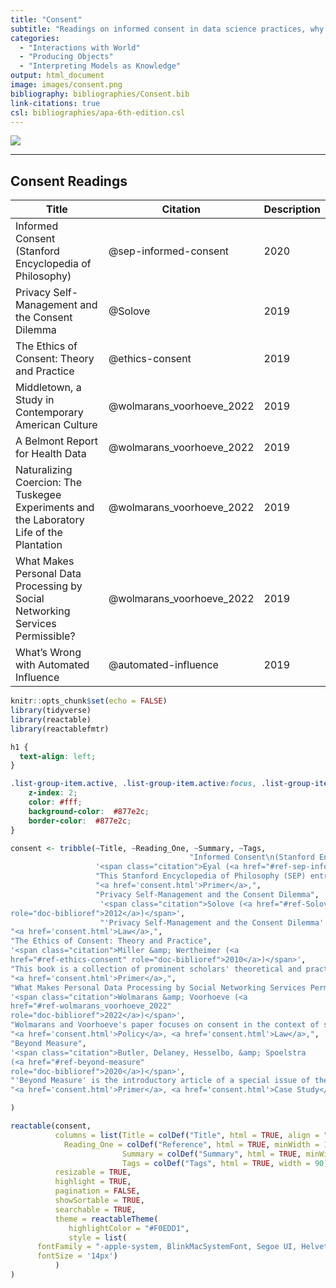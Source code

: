 ```yaml
---
title: "Consent"
subtitle: "Readings on informed consent in data science practices, why it ethically matters, and how to grapple with the practical challenges of obtaining informed consent in data science."
categories:
  - "Interactions with World"
  - "Producing Objects"
  - "Interpreting Models as Knowledge"
output: html_document
image: images/consent.png
bibliography: bibliographies/Consent.bib
link-citations: true
csl: bibliographies/apa-6th-edition.csl
---
```


![](images/consent.png)

------------------------------------------------------------------------

## Consent Readings


| Title                                         | Citation         | Description |
|-----------------------------------------------|------------------|-------------|
| Informed Consent (Stanford Encyclopedia of Philosophy) | @sep-informed-consent | 2020 |
| Privacy Self-Management and the Consent Dilemma | @Solove | 2019 |
| The Ethics of Consent: Theory and Practice | @ethics-consent | 2019 |
| Middletown, a Study in Contemporary American Culture | @wolmarans_voorhoeve_2022 | 2019 |
| A Belmont Report for Health Data | @wolmarans_voorhoeve_2022 | 2019 |
| Naturalizing Coercion: The Tuskegee Experiments and the Laboratory Life of the Plantation | @wolmarans_voorhoeve_2022 | 2019 |
| What Makes Personal Data Processing by Social Networking Services Permissible? | @wolmarans_voorhoeve_2022 | 2019        |
| What's Wrong with Automated Influence | @automated-influence | 2019 |


```r
knitr::opts_chunk$set(echo = FALSE)
library(tidyverse)
library(reactable)
library(reactablefmtr)
```

```css
h1 {
  text-align: left;
}

.list-group-item.active, .list-group-item.active:focus, .list-group-item.active:hover {
    z-index: 2;
    color: #fff;
    background-color:  #877e2c;
    border-color:  #877e2c;
}
```

```r
consent <- tribble(~Title, ~Reading_One, ~Summary, ~Tags,
                                        "Informed Consent\n(Stanford Encyclopedia of Philosophy)",
                   '<span class="citation">Eyal (<a href="#ref-sep-informed-consent" role="doc-biblioref">2019</a>)</span>', 
                   "This Stanford Encyclopedia of Philosophy (SEP) entry overviews the philosophical discussions about Informed Consent. Specifically, this entry discusses what informed consent is, in which scenarios informed one is morally obligated to obtain informed consent, and why a moral obligation to obtain informed consent exists in the first place. This entry focuses on informed consent in the medical field. Yet, several concepts discussed in the SEP entry could be pertinent to the worries surrounding informed consent in data science.", 
                   "<a href='consent.html'>Primer</a>,",
                   "Privacy Self-Management and the Consent Dilemma",
                    '<span class="citation">Solove (<a href="#ref-Solove"
role="doc-biblioref">2012</a>)</span>',
                    "'Privacy Self-Management and the Consent Dilemma' by Daniel J. Solove articulates how the rights to 'privacy self-management' and informed consent are deeply intertwined when collecting, using, and disclosing information (e.g., personal data). In this article, Solove contends that individuals cannot adequately weigh the costs and benefits of revealing personal information or permitting its use and transfer, which limits the ability for privacy to be self-managed. Solove argues that these issues in privacy self-management lead to a 'consent dilemma' about how to ensure that one's informed consent to collect, use, or disclose personal data is meaningful without resorting to paternalistic laws or policies. Solove ends by proposing ways for privacy law to 'grapple with the consent dilemma'.", 
"<a href='consent.html'>Law</a>,",
"The Ethics of Consent: Theory and Practice",
'<span class="citation">Miller &amp; Wertheimer (<a
href="#ref-ethics-consent" role="doc-biblioref">2010</a>)</span>',
"This book is a collection of prominent scholars' theoretical and practical perspectives on consent. Part one of the book dives into the theory behind consent and, namely, why it is morally required in certain contexts. Part two then goes into consent applications, such as in contracts, sexual relations, and clinic research. This book provides a substantial overview of philosophical work related to consent, and thus its excerpts could be useful when reflecting on the role of consent in the data science context.",
"<a href='consent.html'>Primer</a>,",
"What Makes Personal Data Processing by Social Networking Services Permissible?",
'<span class="citation">Wolmarans &amp; Voorhoeve (<a
href="#ref-wolmarans_voorhoeve_2022"
role="doc-biblioref">2022</a>)</span>',
"Wolmarans and Voorhoeve's paper focuses on consent in the context of social networking services. Specifically, they explore when the exchange of commericialization rights to personal information for social networking services is morally permissible. They ultimately argue that the exchange of personal information for social networking services is not permissible because a user consented to the exchange, but rather because social networks provide 'sufficiently valuable opportunities' in exchange for the right to commericialize a user's data. Beyond objecting to the common view for why commericialization rights to personal data in exchange for social networking services is permissible, Wolmarans and Voorhoeve also give a helpful overview of real case studies related to exchanging commericialization rights for social networking services in the paper's introduction.",
"<a href='consent.html'>Policy</a>, <a href='consent.html'>Law</a>,",
"Beyond Measure",
'<span class="citation">Butler, Delaney, Hesselbo, &amp; Spoelstra
(<a href="#ref-beyond-measure"
role="doc-biblioref">2020</a>)</span>',
"'Beyond Measure' is the introductory article of a special issue of the journal, ephmera, that explores measurement in the context of 'management, organization, and politics'. The authors explicate how the increase in measurement (quantification) is deeply tied to capitalist organizations and the desire to increase objectivity (which they define as 'not relying on the perspective of the individual'). However, as the authors explain, many things that we try to quantify for the sake of objectivity are not naturally quantifiable, including ourselves. While not directly related to consent, this article impels us to think more deeply about what the aim is of data science, and to think critically about what we should attempt to quantify through data science.",
"<a href='consent.html'>Primer</a>, <a href='consent.html'>Case Study</a>,",

)
```

```r
reactable(consent,
          columns = list(Title = colDef("Title", html = TRUE, align = "center", vAlign = "center"),
            Reading_One = colDef("Reference", html = TRUE, minWidth = 100, align = "center", vAlign = "center"),
                         Summary = colDef("Summary", html = TRUE, minWidth = 250),
                         Tags = colDef("Tags", html = TRUE, width = 90)),
          resizable = TRUE,
          highlight = TRUE,
          pagination = FALSE,
          showSortable = TRUE,
          searchable = TRUE,
          theme = reactableTheme(
             highlightColor = "#F0EDD1",
             style = list(
      fontFamily = "-apple-system, BlinkMacSystemFont, Segoe UI, Helvetica, Arial, sans-serif",
      fontSize = '14px')
          )
)
```

